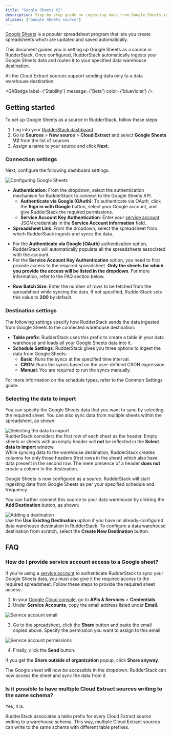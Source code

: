 ```yaml
---
title: "Google Sheets V2"
description: Step-by-step guide on ingesting data from Google Sheets into RudderStack.
aliases: ["Google Sheets source"]
---
```


[Google Sheets](https://www.google.com/sheets/about/) is a popular spreadsheet program that lets you create spreadsheets which are updated and saved automatically.

This document guides you in setting up Google Sheets as a source in RudderStack. Once configured, RudderStack automatically ingests your Google Sheets data and routes it to your specified data warehouse destination.

<div class="warningBlock">
All the Cloud Extract sources support sending data only to a <Link to="/destinations/warehouse-destinations/">data warehouse destination</Link>.
</div>

<GhBadge
  label={'Stability'}
  message={'Beta'}
  color={'blueviolet'}
/>

## Getting started

To set up Google Sheets as a source in RudderStack, follow these steps:

1. Log into your [RudderStack dashboard](https://app.rudderstack.com/).
2. Go to **Sources** > **New source** > **Cloud Extract** and select **Google Sheets V2** from the list of sources.
3. Assign a name to your source and click **Next**.

### Connection settings

Next, configure the following dashboard settings:

<img src="../../assets/cloud-extract-sources/googlesheets-beta-connection-settings.png" alt="Configuring Google Sheets" />

- **Authentication**: From the dropdown, select the authentication mechanism for RudderStack to connect to the Google Sheets API.
    - **Authenticate via Google (OAuth)**: To authenticate via OAuth, click the **Sign in with Google** button, select your Google account, and give RudderStack the required permissions.
    - **Service Account Key Authentication**: Enter your <a href="https://cloud.google.com/iam/docs/creating-managing-service-account-keys#creating">service account</a> JSON credentials in the **Service Account Information** field.
- **Spreadsheet Link**: From the dropdown, select the spreadsheet from which RudderStack ingests and syncs the data.

<div class="infoBlock">
<ul>
  <li>For the <strong>Authenticate via Google (OAuth)</strong> authentication option, RudderStack will automatically populate all the spreadsheets associated with the account.</li>
  <li>For the <strong>Service Account Key Authentication</strong> option, you need to first provide access to the required spreadsheet. <strong>Only the sheets for which you provide the access will be listed in the dropdown</strong>. For more information, refer to the <Link to="#faq">FAQ</Link> section below.</li>
</ul>
</div>

- **Row Batch Size**: Enter the number of rows to be fetched from the spreadsheet while syncing the data. If not specified, RudderStack sets this value to **200** by default.

### Destination settings

The following settings specify how RudderStack sends the data ingested from Google Sheets to the connected warehouse destination:

- **Table prefix**: RudderStack uses this prefix to create a table in your data warehouse and loads all your Google Sheets data into it.
- **Schedule Settings**: RudderStack gives you three options to ingest the data from Google Sheets:
    - **Basic**: Runs the syncs at the specified time interval. 
    - **CRON**: Runs the syncs based on the user-defined CRON expression.
    - **Manual**: You are required to run the syncs manually.

<div class="infoBlock">
For more information on the schedule types, refer to the <Link to="/sources/extract/common-settings/">Common Settings</Link> guide.
</div>

### Selecting the data to import

You can specify the Google Sheets data that you want to sync by selecting the required sheet. You can also sync data from multiple sheets within the spreadsheet, as shown:

<img src="../../assets/cloud-extract-sources/googlesheets-beta-sheet.png" alt="Selecting the data to import" />

<div class="warningBlock">
RudderStack considers the first row of each sheet as the header. Empty sheets or sheets with an empty header will <strong>not</strong> be reflected in the <strong>Select data to import</strong> window.
</div>

<div class="warningBlock">
While syncing data to the warehouse destination, RudderStack creates columns for only those headers (first rows in the sheet) which also have data present in the second row. The mere presence of a header <strong>does not</strong> create a column in the destination.
</div>

Google Sheets is now configured as a source. RudderStack will start ingesting data from Google Sheets as per your specified schedule and frequency.

You can further connect this source to your data warehouse by clicking the **Add Destination** button, as shown:

<img src="../../assets/cloud-extract-sources/add-destination.png" alt="Adding a destination" />

<div class="infoBlock">
Use the <strong>Use Existing Destination</strong> option if you have an already-configured data warehouse destination in RudderStack. To configure a data warehouse destination from scratch, select the <strong>Create New Destination</strong> button.
</div>

## FAQ

### How do I provide service account access to a Google sheet?

If you're using a <a href="https://cloud.google.com/iam/docs/creating-managing-service-account-keys#creating">service account</a> to authenticate RudderStack to sync your Google Sheets data, you must also give it the required access to the required spreadsheet. Follow these steps to provide the required sheet access:

1. In your [Google Cloud console](https://console.cloud.google.com/), go to **APIs & Services** > **Credentials**.
2. Under **Service Accounts**, copy the email address listed under **Email**.

<img src="../../assets/cloud-extract-sources/googlesheets-beta-service-account-email.png" alt="Service account email" />

3. Go to the spreadsheet, click the **Share** button and paste the email copied above. Specify the permission you want to assign to this email. 

<img src="../../assets/cloud-extract-sources/googlesheets-beta-service-account-permissions.png" alt="Service account permissions" />

4. Finally, click the **Send** button.

<div class="warningBlock">
If you get the <strong>Share outside of organization</strong> popup, click <strong>Share anyway</strong>.
</div>

The Google sheet will now be accessible in the dropdown. RudderStack can now access the sheet and sync the data from it.

### Is it possible to have multiple Cloud Extract sources writing to the same schema?

Yes, it is.

RudderStack associates a table prefix for every Cloud Extract source writing to a warehouse schema. This way, multiple Cloud Extract sources can write to the same schema with different table prefixes.

<br />